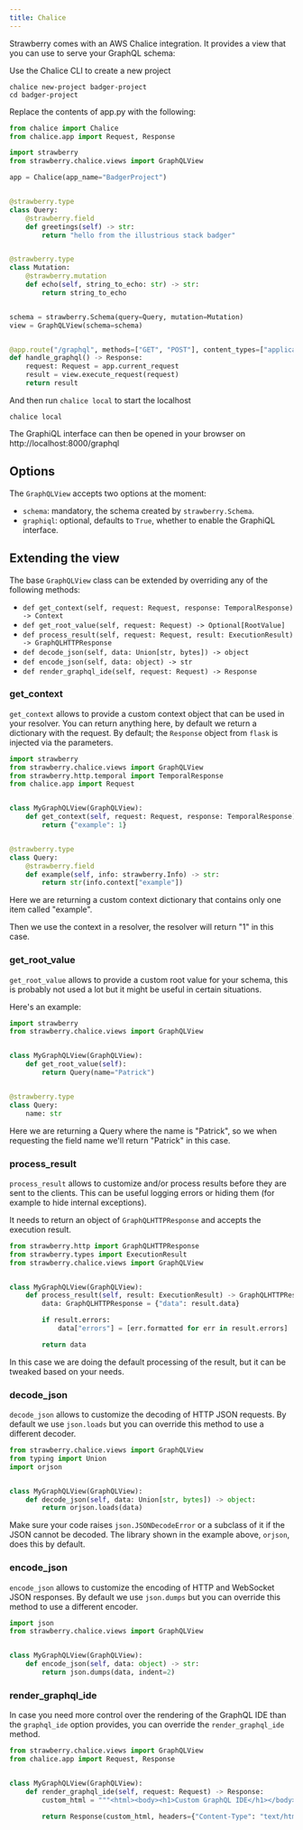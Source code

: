 ```yaml
---
title: Chalice
---
```

Strawberry comes with an AWS Chalice integration. It provides a view that you
can use to serve your GraphQL schema:

Use the Chalice CLI to create a new project

```shell
chalice new-project badger-project
cd badger-project
```

Replace the contents of app.py with the following:

```python
from chalice import Chalice
from chalice.app import Request, Response

import strawberry
from strawberry.chalice.views import GraphQLView

app = Chalice(app_name="BadgerProject")


@strawberry.type
class Query:
    @strawberry.field
    def greetings(self) -> str:
        return "hello from the illustrious stack badger"


@strawberry.type
class Mutation:
    @strawberry.mutation
    def echo(self, string_to_echo: str) -> str:
        return string_to_echo


schema = strawberry.Schema(query=Query, mutation=Mutation)
view = GraphQLView(schema=schema)


@app.route("/graphql", methods=["GET", "POST"], content_types=["application/json"])
def handle_graphql() -> Response:
    request: Request = app.current_request
    result = view.execute_request(request)
    return result
```

And then run `chalice local` to start the localhost

```shell
chalice local
```

The GraphiQL interface can then be opened in your browser on
http://localhost:8000/graphql

## Options

The `GraphQLView` accepts two options at the moment:

- `schema`: mandatory, the schema created by `strawberry.Schema`.
- `graphiql`: optional, defaults to `True`, whether to enable the GraphiQL
  interface.

## Extending the view

The base `GraphQLView` class can be extended by overriding any of the following
methods:

- `def get_context(self, request: Request, response: TemporalResponse) -> Context`
- `def get_root_value(self, request: Request) -> Optional[RootValue]`
- `def process_result(self, request: Request, result: ExecutionResult) -> GraphQLHTTPResponse`
- `def decode_json(self, data: Union[str, bytes]) -> object`
- `def encode_json(self, data: object) -> str`
- `def render_graphql_ide(self, request: Request) -> Response`

### get_context

`get_context` allows to provide a custom context object that can be used in your
resolver. You can return anything here, by default we return a dictionary with
the request. By default; the `Response` object from `flask` is injected via the
parameters.

```python
import strawberry
from strawberry.chalice.views import GraphQLView
from strawberry.http.temporal import TemporalResponse
from chalice.app import Request


class MyGraphQLView(GraphQLView):
    def get_context(self, request: Request, response: TemporalResponse):
        return {"example": 1}


@strawberry.type
class Query:
    @strawberry.field
    def example(self, info: strawberry.Info) -> str:
        return str(info.context["example"])
```

Here we are returning a custom context dictionary that contains only one item
called "example".

Then we use the context in a resolver, the resolver will return "1" in this
case.

### get_root_value

`get_root_value` allows to provide a custom root value for your schema, this is
probably not used a lot but it might be useful in certain situations.

Here's an example:

```python
import strawberry
from strawberry.chalice.views import GraphQLView


class MyGraphQLView(GraphQLView):
    def get_root_value(self):
        return Query(name="Patrick")


@strawberry.type
class Query:
    name: str
```

Here we are returning a Query where the name is "Patrick", so we when requesting
the field name we'll return "Patrick" in this case.

### process_result

`process_result` allows to customize and/or process results before they are sent
to the clients. This can be useful logging errors or hiding them (for example to
hide internal exceptions).

It needs to return an object of `GraphQLHTTPResponse` and accepts the execution
result.

```python
from strawberry.http import GraphQLHTTPResponse
from strawberry.types import ExecutionResult
from strawberry.chalice.views import GraphQLView


class MyGraphQLView(GraphQLView):
    def process_result(self, result: ExecutionResult) -> GraphQLHTTPResponse:
        data: GraphQLHTTPResponse = {"data": result.data}

        if result.errors:
            data["errors"] = [err.formatted for err in result.errors]

        return data
```

In this case we are doing the default processing of the result, but it can be
tweaked based on your needs.

### decode_json

`decode_json` allows to customize the decoding of HTTP JSON requests. By default
we use `json.loads` but you can override this method to use a different decoder.

```python
from strawberry.chalice.views import GraphQLView
from typing import Union
import orjson


class MyGraphQLView(GraphQLView):
    def decode_json(self, data: Union[str, bytes]) -> object:
        return orjson.loads(data)
```

Make sure your code raises `json.JSONDecodeError` or a subclass of it if the
JSON cannot be decoded. The library shown in the example above, `orjson`, does
this by default.

### encode_json

`encode_json` allows to customize the encoding of HTTP and WebSocket JSON
responses. By default we use `json.dumps` but you can override this method to
use a different encoder.

```python
import json
from strawberry.chalice.views import GraphQLView


class MyGraphQLView(GraphQLView):
    def encode_json(self, data: object) -> str:
        return json.dumps(data, indent=2)
```

### render_graphql_ide

In case you need more control over the rendering of the GraphQL IDE than the
`graphql_ide` option provides, you can override the `render_graphql_ide` method.

```python
from strawberry.chalice.views import GraphQLView
from chalice.app import Request, Response


class MyGraphQLView(GraphQLView):
    def render_graphql_ide(self, request: Request) -> Response:
        custom_html = """<html><body><h1>Custom GraphQL IDE</h1></body></html>"""

        return Response(custom_html, headers={"Content-Type": "text/html"})
```
